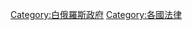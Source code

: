 {{Commons category|白俄羅斯法律}}
{{Portal|白俄羅斯}}

[[Category:白俄羅斯政府|Category:白俄羅斯政府]]
[[Category:各國法律|Category:各國法律]]